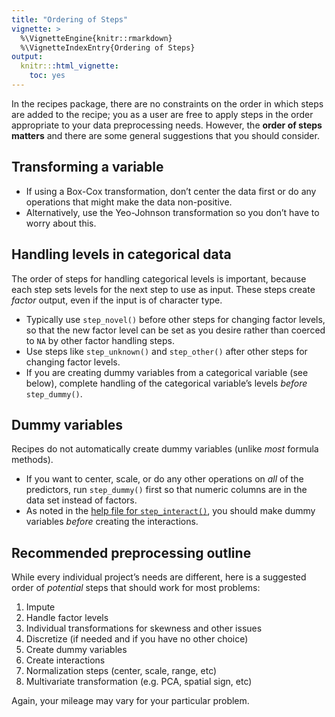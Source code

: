 ```yaml
---
title: "Ordering of Steps"
vignette: >
  %\VignetteEngine{knitr::rmarkdown}
  %\VignetteIndexEntry{Ordering of Steps}
output:
  knitr:::html_vignette:
    toc: yes
---
```


In the recipes package, there are no constraints on the order in which steps are added to the recipe; you as a user are free to apply steps in the order appropriate to your data preprocessing needs. However, the **order of steps matters** and there are some general suggestions that you should consider.

## Transforming a variable

* If using a Box-Cox transformation, don't center the data first or do any operations that might make the data non-positive. 
* Alternatively, use the Yeo-Johnson transformation so you don't have to worry about this. 

## Handling levels in categorical data

The order of steps for handling categorical levels is important, because each step sets levels for the next step to use as input. These steps create _factor_ output, even if the input is of character type.

* Typically use `step_novel()` before other steps for changing factor levels, so that the new factor level can be set as you desire rather than coerced to `NA` by other factor handling steps.
* Use steps like `step_unknown()` and `step_other()` after other steps for changing factor levels. 
* If you are creating dummy variables from a categorical variable (see below), complete handling of the categorical variable's levels _before_ `step_dummy()`.

## Dummy variables

Recipes do not automatically create dummy variables (unlike _most_ formula methods). 

* If you want to center, scale, or do any other operations on _all_ of the predictors, run `step_dummy()` first so that numeric columns are in the data set instead of factors. 
* As noted in the [help file for `step_interact()`](https://recipes.tidymodels.org/reference/step_interact.html), you should make dummy variables _before_ creating the interactions.


## Recommended preprocessing outline

While every individual project's needs are different, here is a suggested order of _potential_ steps that should work for most problems:

1. Impute
1. Handle factor levels
1. Individual transformations for skewness and other issues
1. Discretize (if needed and if you have no other choice) 
1. Create dummy variables
1. Create interactions
1. Normalization steps (center, scale, range, etc) 
1. Multivariate transformation (e.g. PCA, spatial sign, etc) 

Again, your mileage may vary for your particular problem. 
